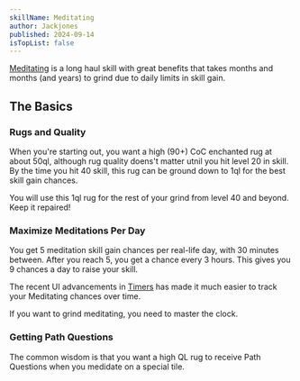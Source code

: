 ```yaml
---
skillName: Meditating
author: Jackjones
published: 2024-09-14
isTopList: false
---
```


[Meditating](https://www.wurmpedia.com/index.php/Meditating) is a long haul skill with great benefits that takes months and months (and years) to grind due to daily limits in skill gain.

## The Basics

### Rugs and Quality

When you're starting out, you want a high (90+) CoC enchanted rug at about 50ql, although rug quality doens't matter utnil you hit level 20 in skill. By the time you hit 40 skill, this rug can be ground down to 1ql for the best skill gain chances.

You will use this 1ql rug for the rest of your grind from level 40 and beyond. Keep it repaired!

### Maximize Meditations Per Day

You get 5 meditation skill gain chances per real-life day, with 30 minutes between. After you reach 5, you get a chance every 3 hours. This gives you 9 chances a day to raise your skill.

The recent UI advancements in [Timers](https://www.wurmpedia.com/index.php/Timers) has made it much easier to track your Meditating chances over time.

If you want to grind meditating, you need to master the clock.

### Getting Path Questions

The common wisdom is that you want a high QL rug to receive Path Questions when you medidate on a special tile.

